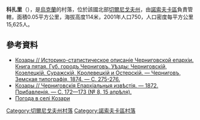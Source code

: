 {{coord|50|56|28|N|31|24|12|E|scale:100000|display=title}}

'''科扎里'''（{{lang-uk|Козари}}），是[[烏克蘭|烏克蘭]]的村落，位於該國北部[[切爾尼戈夫州|切爾尼戈夫州]]，由[[諾索夫卡區|諾索夫卡區]]負責管轄，面積0.05平方公里，海拔高度114米，2001年人口750，人口密度每平方公里15,625人。

==參考資料==
* [https://drive.google.com/file/d/0B9EyeQe6VOzoTzZSZFZYTDZINjQ/edit?usp=sharing Козары // Историко-статистическое описаніе Черниговской епархіи. Книга пятая. Губ. городъ Черниговъ. Уѣзды: Черниговскій, Козелецкій, Суражскій, Кролевецкій и Остерскій. — Черниговъ, Земская типографія, 1874. — С. 275-276.]
* [https://vivaldi.nlr.ru/ap000025807/view#page=28 Козары // Черниговскія Епархіальныя извѣстія. — 1872. Прибавленія. — С. 172—173 (№ 8, 15 апрѣля).]
* [http://rp5.ua/33092/ua Погода в селі Козари]

[[Category:切爾尼戈夫州村落|Category:切爾尼戈夫州村落]]
[[Category:諾索夫卡區村落|Category:諾索夫卡區村落]]


{{Chernihiv-geo-stub}}